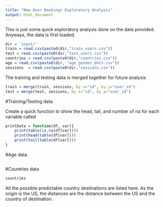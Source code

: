 ```yaml
---
title: "New User Bookings Exploratory Analysis"
output: html_document
---
```


This is just some quick exploratory analysis done on the data provided. Anyways, the data is first loaded.

```r
dir = 'input/'
train = read.csv(paste0(dir,"train_users.csv"))
test = read.csv(paste0(dir,"test_users.csv"))
countries = read.csv(paste0(dir,"countries.csv"))
age = read.csv(paste0(dir, "age_gender_bkts.csv"))
sessions  = read.csv(paste0(dir,"sessions.csv"))
```

The training and testing data is merged together for future analysis

```r
train = merge(train, sessions, by.x="id", by.y="user_id")
test = merge(test, sessions, by.x="id", by.y="user_id")
```

#Training/Testing data

Create a quick function to show the head, tail, and number of na for each variable called

```r
printData = function(df, var){
    print(table(is.na(df[var])))
    print(head(table(df[var])))
    print(tail(table(df[var])))
}
```


#Age data

```r

```

#Countries data

```r
countries
```

All the possible predictable country destinations are listed here. As the origin is the US, the distances are the distance between the US and the country of destination.